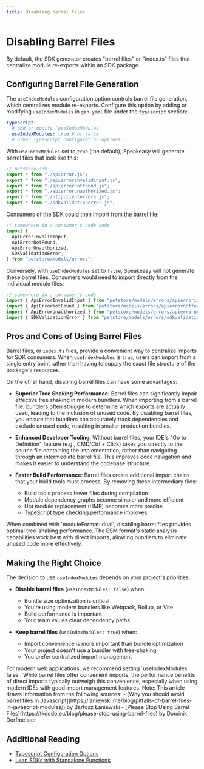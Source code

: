 ```yaml
---
title: Disabling barrel files
---
```




# Disabling Barrel Files

By default, the SDK generator creates "barrel files" or "index.ts" files that centralize module re-exports within an SDK package.

## Configuring Barrel File Generation

The `useIndexModules` configuration option controls barrel file generation, which centralizes module re-exports. Configure this option by adding or modifying `useIndexModules` in `gen.yaml` file under the `typescript` section:

```yaml <sdk-root>/.speakeasy/gen.yaml
typescript:
  # add or modify `useIndexModules`
  useIndexModules: true # or false
  # other Typescript configuration options...
```

With `useIndexModules` set to `true` (the default), Speakeasy will generate barrel files that look like this:

```typescript <sdk-root>/src/models/errors/index.ts
// petstore sdk
export * from "./apierror.js";
export * from "./apierrorinvalidinput.js";
export * from "./apierrornotfound.js";
export * from "./apierrorunauthorized.js";
export * from "./httpclienterrors.js";
export * from "./sdkvalidationerror.js";
```

Consumers of the SDK could then import from the barrel file:

```typescript example.ts
// somewhere in a consumer's code code
import {
  ApiErrorInvalidInput,
  ApiErrorNotFound,
  ApiErrorUnauthorized,
  SDKValidationError,
} from "petstore/models/errors";
```

Conversely, with `useIndexModules` set to `false`, Speakeasy will not generate these barrel files. Consumers would need to import directly from the individual module files:

```typescript example.ts
// somewhere in a consumer's code
import { ApiErrorInvalidInput } from "petstore/models/errors/apierrorinvalidinput.js";
import { ApiErrorNotFound } from "petstore/models/errors/apierrornotfound.js";
import { ApiErrorUnauthorized } from "petstore/models/errors/apierrorunauthorized.js";
import { SDKValidationError } from "petstore/models/errors/sdkvalidationerror.js";
```

## Pros and Cons of Using Barrel Files

Barrel files, or `index.ts` files, provide a convenient way to centralize imports for SDK consumers. When `useIndexModules` is `true`, users can import from a single entry point rather than having to supply the exact file structure of the package's resources.

On the other hand, disabling barrel files can have some advantages:

- **Superior Tree Shaking Performance**: Barrel files can significantly impair effective tree shaking in modern bundlers. When importing from a barrel file, bundlers often struggle to determine which exports are actually used, leading to the inclusion of unused code. By disabling barrel files, you ensure that bundlers can accurately track dependencies and exclude unused code, resulting in smaller production bundles.

- **Enhanced Developer Tooling**: Without barrel files, your IDE's "Go to Definition" feature (e.g., CMD/Ctrl + Click) takes you directly to the source file containing the implementation, rather than navigating through an intermediate barrel file. This improves code navigation and makes it easier to understand the codebase structure.

- **Faster Build Performance**: Barrel files create additional import chains that your build tools must process. By removing these intermediary files:
  - Build tools process fewer files during compilation
  - Module dependency graphs become simpler and more efficient
  - Hot module replacement (HMR) becomes more precise
  - TypeScript type checking performance improves

<Callout title="Performance tip" type="info">
When combined with `moduleFormat: dual`, disabling barrel files provides optimal tree-shaking performance. The ESM format&apos;s static analysis capabilities work best with direct imports, allowing bundlers to eliminate unused code more effectively.
</Callout>

## Making the Right Choice

The decision to use `useIndexModules` depends on your project's priorities:

- **Disable barrel files** (`useIndexModules: false`) when:
  - Bundle size optimization is critical
  - You're using modern bundlers like Webpack, Rollup, or Vite
  - Build performance is important
  - Your team values clear dependency paths
  
- **Keep barrel files** (`useIndexModules: true`) when:
  - Import convenience is more important than bundle optimization
  - Your project doesn't use a bundler with tree-shaking
  - You prefer centralized import management

<Callout title="Recommendation" type="info">
For modern web applications, we recommend setting `useIndexModules: false`. While barrel files offer convenient imports, the performance benefits of direct imports typically outweigh this convenience, especially when using modern IDEs with good import management features.
</Callout>

<Callout title="Note" type="info">
  Note: This article draws information from the following sources: - [Why you
  should avoid barrel files in
  Javascript](https://laniewski.me/blog/pitfalls-of-barrel-files-in-javascript-modules/)
  by Bartosz Łaniewski - [Please Stop Using Barrel
  Files](https://tkdodo.eu/blog/please-stop-using-barrel-files) by Dominik
  Dorfmeister
</Callout>

## Additional Reading

- [Typescript Configuration Options](/docs/customize/typescript/configuring-module-format)
- [Lean SDKs with Standalone Functions](/post/standalone-functions)
